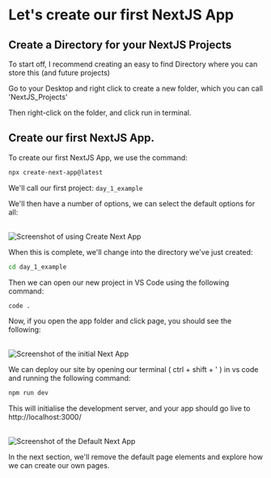 # Let's create our first NextJS App

## Create a Directory for your NextJS Projects

To start off, I recommend creating an easy to find Directory where you can store this (and future projects)

Go to your Desktop and right click to create a new folder, which you can call 'NextJS_Projects'

Then right-click on the folder, and click run in terminal.

## Create our first NextJS App.

To create our first NextJS App, we use the command:

```sh filename="terminal" {3} copy
npx create-next-app@latest 
```

We'll call our first project: `day_1_example`

We'll then have a number of options, we can select the default options for all:

<br/>

 
<Image src="/create_app.png" alt="Screenshot of using Create Next App" width={1000} height={1000} />


When this is complete, we'll change into the directory we've just created:

```sh filename="terminal" {3} copy
cd day_1_example
```

Then we can open our new project in VS Code using the following command:

```sh filename="terminal" {3} copy
code .
```

Now, if you open the app folder and click page, you should see the following:

<br/>

<Image src="/default_app.png" alt="Screenshot of the initial Next App" width={1000} height={1000} />

We can deploy our site by opening our terminal ( ctrl + shift + ' ) in vs code and running the following command:

```sh filename="terminal" {3} copy
npm run dev
```

This will initialise the development server, and your app should go live to http://localhost:3000/

<br/>

<Image src="/next_landing.png" alt="Screenshot of the Default Next App" width={1000} height={1000} />

In the next section, we'll remove the default page elements and explore how we can create our own pages.